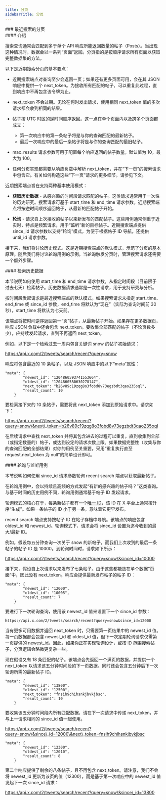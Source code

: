 ```yaml
---
title: 分页
sidebarTitle: 分页
---
```


<div id="recent-search-pagination">
  ### 最近搜索的分页
</div>

<div id="introduction">
  #### 介绍
</div>

搜索查询通常会匹配到多于单个 API 响应所能返回数量的帖子（Posts）。当出现这种情况时，数据会以一系列“页面”返回。分页指的是按顺序请求所有页面以获取完整数据集的方法。

以下是近期搜索分页的基本要点：

- 近期搜索端点对查询至少会返回一页；如果还有更多页面可用，会在其 JSON 响应中提供一个 next\_token。为接收所有匹配的帖子，可以重复此过程，直到响应中不再包含该令牌为止。

- next\_token 不会过期。无论在何时发出请求，使用相同 next\_token 值的多次请求都会收到相同的结果。

- 帖子按 UTC 时区的逆时间顺序返回。这一点在单个页面内以及跨多个页面都成立：
  - 第一次响应中的第一条帖子将是与你的查询匹配的最新帖子。
  - 最后一次响应中的最后一条帖子将是与你的查询匹配的最旧帖子。

- max\_results 请求参数可用于配置每个响应返回的帖子数量。默认值为 10，最大为 100。

- 任何分页实现都需要从响应负载中解析 next\_token，并在“下一页”的搜索请求中包含它。有关如何构造这些“下一页”请求的更多细节，请参见下文。
   

近期搜索端点旨在支持两种基本使用模式：

- **获取历史数据** - 从感兴趣的时间段请求匹配的帖子。这类请求通常用于一次性的历史研究。搜索请求可基于 start\_time 和 end\_time 请求参数。近期搜索端点将按逆时间顺序返回帖子，从最新的匹配帖子开始。

- **轮询** - 请求自上次接收的帖子以来新发布的匹配帖子。这些用例通常侧重于近实时，特点是频繁请求，用于“监听”新的目标帖子。近期搜索端点提供 since\_id 请求参数以支持“轮询”模式。为便于根据帖子 ID 导航，还提供 until\_id 请求参数。
   

接下来，我们将讨论历史模式。这是近期搜索端点的默认模式，示范了分页的基本原理。随后我们将讨论轮询用例的示例。当轮询触发分页时，管理搜索请求还需要一个额外步骤。
 

<div id="retrieving-historical-data">
  #### 检索历史数据
</div>

本节说明如何使用 start\_time 和 end\_time 请求参数，从指定时间段（目前限于过去七天）检索帖子。历史数据请求通常是一次性请求，用于支持研究与分析。

按时间段发起请求是最近搜索端点的默认模式。如果搜索请求未指定 start\_time、end\_time 或 since\_id 参数，end\_time 将默认为“现在”（实际为查询时间前 30 秒），start\_time 将默认为七天前。

该端点将按时间逆序返回第一“页”帖子，从最新帖子开始。如果存在更多数据页，响应 JSON 负载中还会包含 next\_token。要收集全部匹配的帖子（不论页数多少），应持续发起请求，直到不再返回 next\_token。

例如，以下是一个检索过去一周内包含关键词 snow 的帖子初始请求：

https://api.x.com/2/tweets/search/recent?query=snow

响应将包含最近的 10 条帖子，以及 JSON 响应中的以下“meta”属性：

```
"meta": {
        "newest_id": "1204860593741553664",
        "oldest_id": "1204860580630278147",
        "next_token": "b26v89c19zqg8o3fobd8v73egzbdt3qao235oql",
        "result_count": 10
    }
```

要检索接下来的 10 条帖子，需要将此 next\_token 添加到原始请求中。请求如下：

https://api.x.com/2/tweets/search/recent?query=snow\&next\_token=b26v89c19zqg8o3fobd8v73egzbdt3qao235oql

在后续请求中查找 next\_token 并将其包含进去的过程可以重复，直到收集到全部（或指定数量的）帖子，或达到设定的请求次数上限。如果数据完整性（收集与你的查询匹配的全部结果）对你的用例至关重要，采用“重复执行直至 request.next\_token 为 null”的简单设计即可。 
 

<div id="polling-and-listening-use-cases">
  #### 轮询与监听用例
</div>

本节说明如何使用 since\_id 请求参数轮询 recent search 端点以获取最新帖子。

在轮询用例中，会以持续且高频的方式发起“有新的感兴趣的帖子吗？”这类查询。与基于时间的历史用例不同，轮询用例通常基于帖子 ID 发起请求。

轮询模式的核心在于，每条新帖子都有一个[唯一 ID](/zh/resources/fundamentals/x-ids)，该 ID 在 X 平台上通常按升序“生成”。如果一条帖子的 ID 小于另一条，意味着它更早发布。

recent search 端点支持按帖子 ID 在帖子存档中导航。该端点的响应包含 oldest\_id 和 newest\_id。轮询模式下，请求会将 since\_id 设置为迄今收到的最大/最新 ID。

例如，假设每五分钟查询一次关于 snow 的新帖子，而我们上次收到的最后一条帖子的帖子 ID 是 10000。到轮询时间时，请求如下所示：

https://api.x.com/2/tweets/search/recent?query=snow\&since\_id=10000

接下来，假设自上次请求以来发布了七条帖子。由于这些都能放在单个数据“页面”中，因此没有 next\_token。响应会提供最新发布帖子的帖子 ID：

```
"meta": {
        "newest_id": "12000",
        "oldest_id": "10005",
        "result_count": 7
    }
```

要进行下一次轮询查询，使用该 newest\_id 值来设置下一个 since\_id 参数：

`https://api.x.com/2/tweets/search/recent?query=snow&since_id=12000`

当有更多可用数据并返回 next\_token 时，只需要第一页结果中的 newest\_id 值。每一页数据都会包含 newest\_id 和 oldest\_id 值，但下一次定期轮询请求仅需第一页提供的 newest\_id。因此，如果你正在实现轮询设计，或按 ID 范围搜索帖子，分页逻辑会略微更复杂一些。

现在假设又有 18 条匹配的帖子。该端点会先返回一个满页的数据，并提供一个 next\_token 以请求该五分钟时间段的下一页数据。同时还会包含五分钟后下一次轮询所需的最新帖子 ID。

```
"meta": {
        "newest_id": "13800",
        "oldest_id": "12500",
        "next_token": "fnsih9chihsnkjbvkjbsc",
        "result_count": 10
    }
```

要收集该五分钟时间段内所有匹配数据，请在下一次请求中传递 next\_token，并与上一请求相同的 since\_id 值一起使用。

https://api.x.com/2/tweets/search/recent?query=snow\&since\_id=12000\&next\_token=fnsih9chihsnkjbvkjbsc

```
"meta": {
        "newest_id": "12300",
        "oldest_id": "12010",
        "result_count": 8
    }
```

第二个响应提供了剩余的八条帖子，且不再包含 next\_token。请注意，我们不会将 newest\_id 更新为该页的值（12300），而是基于第一次响应中的 newest\_id 值发起下一次 since\_id 请求：

https://api.x.com/2/tweets/search/recent?query=snow\&since\_id=13800